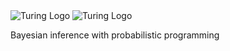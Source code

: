 ```{=html}
<div class="hero-section">
  <div class="hero-content text-center">
    <img src="./assets/logo/turing-logo-light.svg" alt="Turing Logo" class="hero-logo hero-logo-light">
    <img src="./assets/logo/turing-logo-dark.svg" alt="Turing Logo" class="hero-logo hero-logo-dark">
    <p class="hero-subtitle">Bayesian inference with probabilistic programming</p>
  </div>
</div>
```
